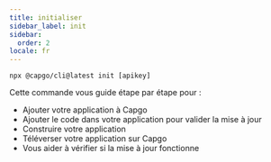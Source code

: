 ```yaml
---
title: initialiser
sidebar_label: init
sidebar:
  order: 2
locale: fr
---
```


`npx @capgo/cli@latest init [apikey]`

Cette commande vous guide étape par étape pour :

- Ajouter votre application à Capgo
- Ajouter le code dans votre application pour valider la mise à jour
- Construire votre application
- Téléverser votre application sur Capgo
- Vous aider à vérifier si la mise à jour fonctionne